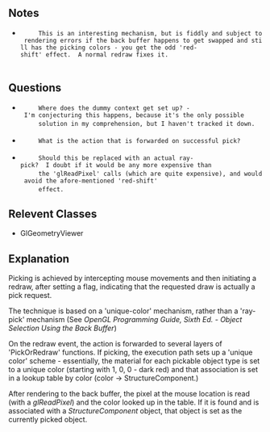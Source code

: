 ==Notes==
  <ul class="preface">
    <li>
      This is an interesting mechanism, but is fiddly and subject to rendering errors if the back buffer happens to get swapped and still has the picking colors - you get the odd 'red-shift' effect.  A normal redraw fixes it.
    </li>
    </li>
  </ul>
==Questions==
  <ul class="questions">
    <li>
      Where does the dummy context get set up? - I'm conjecturing this happens, because it's the only possible
      solution in my comprehension, but I haven't tracked it down.
    </li>
    <li>
      What is the action that is forwarded on successful pick?
    </li>
    <li>
      Should this be replaced with an actual ray-pick?  I doubt if it would be any more expensive than
      the 'glReadPixel' calls (which are quite expensive), and would avoid the afore-mentioned 'red-shift'
      effect.

  </ul>
==Relevent Classes==
  <ul class="relevent-classes">
    <li>GlGeometryViewer</li>
  </ul>
==Explanation==

Picking is achieved by intercepting mouse movements and then initiating a redraw, after setting a flag, indicating that the requested draw is actually a pick request.

The technique is based on a 'unique-color' mechanism, rather than a 'ray-pick' mechanism (See ''OpenGL Programming Guide, Sixth Ed. - Object Selection Using the Back Buffer'')

On the redraw event, the action is forwarded to several layers of 'PickOrRedraw' functions.  If picking, the execution path sets up a 'unique color' scheme - essentially, the material for each pickable object type is set to a unique color (starting with 1, 0, 0 - dark red) and that association is set in a lookup table by color (color -> StructureComponent.)

After rendering to the back buffer, the pixel at the mouse location is read (with a <em>glReadPixel</em>) and the color looked up in the table.  If it is found and is associated with a <em>StructureComponent</em> object, that object is set as the currently picked object.